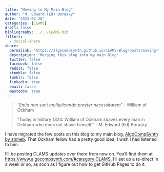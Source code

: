 ```yaml
---
title: "Moving to My Main Blog"
author: "M. Edward (Ed) Borasky"
date: "2023-02-28"
categories: [CLAMS]
draft: false
bibliography: ../../CLAMS.bib
filters:
  - social-share
share:
  permalink: "https://algocompsynth.github.io/CLAMS-Blog/posts/moving-to-main-blog/"
  description: "Merging this blog into my main blog"
  twitter: false
  facebook: false
  reddit: false
  stumble: false
  tumblr: false
  linkedin: true
  email: false
  mastodon: true
---
```


> "*Entia non sunt multiplicanda praeter necessitatem*" - William of Ockham
>
> "Today in history 1324: William of Ockham shaves every man in Ockham who does not shave himself." - M. Edward (Ed) Borasky

I have migrated the few posts on this blog to my main blog, [AlgoCompSynth by znmeb](https://www.algocompsynth.com/ "AlgoCompSynth by znmeb"). That Ockham fellow had a pretty good idea; I wish I had listened to him.

I'll be posting CLAMS updates over there from now on. You'll find them at <https://www.algocompsynth.com/#category:CLAMS>. I'll set up a re-direct in a week or so, as soon as I figure out how to get GitHub Pages to do it.
